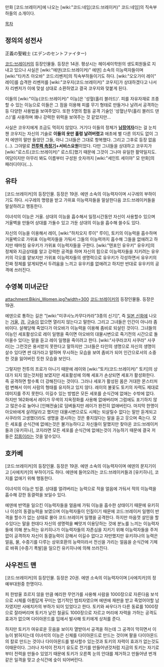 만화 [코드:브레이커]에 나오는 [wiki:"코드:네임(코드:브레이커)" 코드:네임]의 직속부하들의 소개이다.

[[목차]]

== 정의의 성전사 ==
正義の聖戦士  (エデンのセントファイター)

[[코드:브레이커]]의 등장인물들. 등장은 14권. 평상시는 헤이세이학원의 생도회원들로 지내고 있으나 사실은 [wiki:"에덴(코드:브레이커)" 에덴] 소속의 이능력자들이며 [wiki:"타카츠 아오바" 코드:리벤저]의 직속부하들이기도 하다. [wiki:"오오가미 레이" 레이]를 습격한 리벤저를 [wiki:"코우지(코드:브레이커)" 코우지]가 상대하겠다고 나서자 리벤저가 이에 맞설 상대로 소환하였고 결국 코우지와 맞붙게 된다.

이들의 [wiki:"이능(코드:브레이커)" 이능]은 '성혈(홀리 블러드)'. 피를 자유자재로 조종할 수 있는 이능으로 이들은 그 점을 이용해 피를 무기 형태로 만들거나 날려서 공격하는 등 다양한 사용법을 보여주었다. 또한 5명의 합동 공격 기술인 '성혈난무(홀리 블러드 댄스)'를 사용하며 꽤나 강력한 위력을 보여주는 것 같았지만...

사실은 코우지에게 조금도 먹히지 않았다. 거기다 이들의 정체가 '''[[남장여자]]'''라는 걸 눈치 챈 코우지는 자신의 기술로 '''이들의 옷만 훌렁 날려버렸고''' 애초에 별 다른 의지도 없이 그저 에덴의 말만 들었던 그들, 아니 그녀들은 그대로 항복했다. 그리고 그후로 등장 없음(...). 그야말로 '''[[전투력 측정기]]+서비스요원'''이었다. 다만 그녀들을 상대하고 코우지가 [wiki:"로스트(코드:브레이커)" 로스트]했기 때문에 그것이 그나마 유일한 활약일지도. 여담이지만 아무리 봐도 이름부터 구성원 숫자까지 [wiki:"세인트 세이야" 모 만화]의 패러디이다(...). 

== 유타 ==
[코드:브레이커]의 등장인물. 등장은 19권. 에덴 소속의 이능력자이며 시구레의 부하이기도 하다. 시구레의 명령을 받고 가위표 이능력자들을 말살한다음 코드:브레이커들을 말살하려고 행동한다.

이녀석의 이능은 거울. 상대의 이능을 흡수해서 일정시간동안 자신이 사용할수 있으며 거울벽을 만들어 상대를 가둘수 있고 가둔 상대의 이능을 흡수해 쓸수도 있다.

자신의 이능을 이용해서 레이, [wiki:"하치오지 루이" 루이], 토키의 이능력을 흡수하며 거울벽으로 가위표 이능력자들을 가둬서 그들의 이능력까지 흡수해 그들을 없애려고 하지만 때마침 유우키가 가위표 이능력자들을 구한다. [wiki:"텐포인 유우키" 유우키]의 정체와 지금상태를 알고 강력한 공격을 하며 자신의 힘으로 이능력자들을 지키려는 유우키의 각오를 얕보지만 가위표 이능력자들의 생명력으로 유우키가 각성하면서 유우키의 진짜 정체를 알게되면서 두려움을 느끼고 유우키를 없애려고 하지만 반대로 유우키의 공격에 쓰러진다. 

== 수영복 미녀군단 ==
attachment:Bikini_Women.jpg?width=300 
[[코드:브레이커]]의 등장인물들. 등장은 19권. 

에덴으로 통하는 길은 "[wiki:"미쿠사노카무다카라"3종의 신기]", 즉 [[일본 신화]]에 나오는 [[거울]], [[검]], [[구슬]]이 없으면 열리지 않는다고 말한다. 그리고 그녀들은 인간이 아니라 좀비이다. 살해당해 죽었다가 아오바가 이능력을 이용해 좀비로 되살린 것이다. 그녀들의 이능인 세포활성으로 레이 일행을 죽이면 아오바의 대물시변으로 죽기전의 시간으로 돌아올수 있다는 말을 듣고 레이 일행을 죽이려고 한다. [wiki:"사쿠라코지 사쿠라" 사쿠라]는 그런것은 용서받지 못한다고 말하지만 그녀들은 타인의 생명으로 자신의 생명이 살수 있다면 싼 대가라고 말하며 무시하는 모습을 보여 좀비가 되어 인간으로서의 소중한 것을 잃어버린 듯한 모습을 보인다.

그렇지만 전투의 프로가 아니기 때문에 레이와 [wiki:"토키(코드:브레이커)" 토키]의 상대가 되지 않는것처럼 보였지만 세포활성에 의해 세포가 손상되면 세포가 활성화한다. 즉 공격하면 할수록 더 강해진다는 것이다. 그러나 세포가 활성된 몸은 거대한 몬스터처럼 변해서 이미 사람의 형태를 유지하고 있지 않다. 레이의 불꽃도 토키의 자력도 제대로 데미지를 주지 못한다. 이길수 있는 방법은 모든 세포를 순식간에 없애는 수밖에 없다. 하지만 162화에서 레이가 무색의 지옥정화를 사용해 없애버리며 그럼에도 포기하지 않고 많은수로 늘어나 [인해전술]로 덤벼들지만 레이가 완전히 없애버린다. 마지막 한명이 아오바에게 살려달라고 했지만 대물시변으로도 시체는 되살릴수 없다는 말만 듣게되고 사쿠라의 고생했더라도 생명을 경시하는 것은 좋지않다는 말을 듣고 웃으며 죽는다. 모든 세포를 순식간에 없애는것은 불가능하다고 자신들이 말했지만 찾아온 코드:브레이커들과 [유키히나], 코지라면 모든 세포를 순식간에 없애는것이 가능하기 때문에 결국 저들은 [[잡몹]]이라는 것을 알수있다.

== 호카베 ==
[코드:브레이커]의 등장인물. 등장은 19권. 에덴 소속의 이능력자이며 에덴의 문지기이고 [사에치카]의 부하이기도 하다. 에덴에 들어오려는 코드:브레이커들과 [유키히나], 코지를 없애기 위해 행동한다.

이녀석의 이능은 빙결. 상대를 얼려버리는 능력으로 적을 얼음에 가둬서 적의 이능력을 흡수해 강한 동결력을 보일수 있다. 

에덴에 반역을 일으킨 이능력자들을 얼음에 가둬 이능을 흡수한 상태이기 때문에 유키히나 이상의 동결능력을 보였으며 이능력자들이 인질이기 때문에 코드:브레이커 일행이 반격을 할수가 없는 상태로 몰아 코드:브레이커 일행을 공격한다. 하지만 마음껏 살인을 할수있다는 말을 한데다 자신의 생명력을 빼앗겨 이용당하는 것에 분노를 느끼는 이능력자들에 의해 분노하는 유키히나가 이능력자들의 자존심을 지키기 위해 이능력자들을 주저없이 공격하자 자신이 동결능력이 강해서 이길수 없다고 자만했지만 유키히나의 능력은 얼음, 물, 수증기를 다루는 상위호환의 능력이라서 전신을 가리는 얼음을 순식간에 기체로 바꿔 [수증기 폭발]을 일으킨 유키히나에 의해 쓰러진다.

== 사우전드 맨 ==
[코드:브레이커]의 등장인물. 등장은 20권. 에덴 소속의 이능력자이며 [사에치카]의 정예부대원중 한명이다.

피 한방울 흐르지 않을 만큼 예리한 무언가를 사용해 사람을 1000장으로 자른다음 보석으로 시체를 아름답게 꾸미는 엽기적인 범죄자였으며 에덴에 재판을 받고 죽었어야할 남자였지만 사에치카의 부하가 되어 있었다고 한다. 토키와 싸우다가 다른 동료를 1000장으로 잘라버리며 토키가 날린 철골도 1000장으로 자르고 머리에 자력을 가하는 공격도 효과가 없으며 다이아몬드를 입에서 발사해 토키에게 상처를 준다.

하지만 토키가 여유로운 웃음을 보이자 열받아서 공격을 하는데 그 공격이 막히면서 이능이 밝혀지는데 이녀석의 이능은 신체를 다이아몬드로 만드는 것이며 팔을 다이아몬드의 칼로 만드는 것이나 다이아몬드를 발사할수 있는것과 토키의 자력이 효과가 없는것도 이때문이다. 그러나 자석이 전자기 유도로 전기를 만들어낸것처럼 지금의 토키는 자기로부터 전력을 만들수 있었기 때문에 토키가 오른쪽 눈의 안대를 제거하고 만들어낸 번개같은 일격을 맞고 순식간에 숯이 되어버린다.
